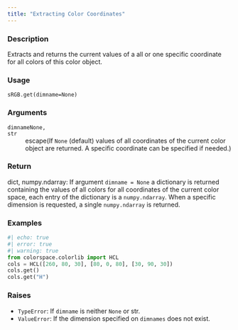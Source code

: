 ```yaml
---
title: "Extracting Color Coordinates"
---
```


### Description

Extracts and returns the current values of a all or one specific coordinate
for all colors of this color object.

### Usage

<pre><code class='language-python'>sRGB.get(dimname=None)</code></pre>

### Arguments

<dl class="pyp-list param-list">
  <dt style = "white-space: nowrap; font-family: monospace; vertical-align: top">
   <code id="colorspace.colorlib.sRGB.get:dimname">dimname</code><code class="argument-class">None, str</code>
  </dt>
 <dd>escape(If `None` (default) values of all coordinates
of the current color object are returned. A specific coordinate
can be specified if needed.)</dd>
</dl>

### Return

dict, numpy.ndarray: If argument `dimname = None` a dictionary is returned
containing the values of all colors for all coordinates of the current
color space, each entry of the dictionary is a `numpy.ndarray`.
When a specific dimension is requested, a single `numpy.ndarray` is
returned.

### Examples

```python
#| echo: true
#| error: true
#| warning: true
from colorspace.colorlib import HCL
cols = HCL([260, 80, 30], [80, 0, 80], [30, 90, 30])
cols.get()
cols.get("H")
```




### Raises

<ul class="python-raises">
<li><code class="text-warning">TypeError</code>: If `dimname` is neither `None` or str.
<li><code class="text-warning">ValueError</code>: If the dimension specified on `dimnames` does not
exist.
</ul>

